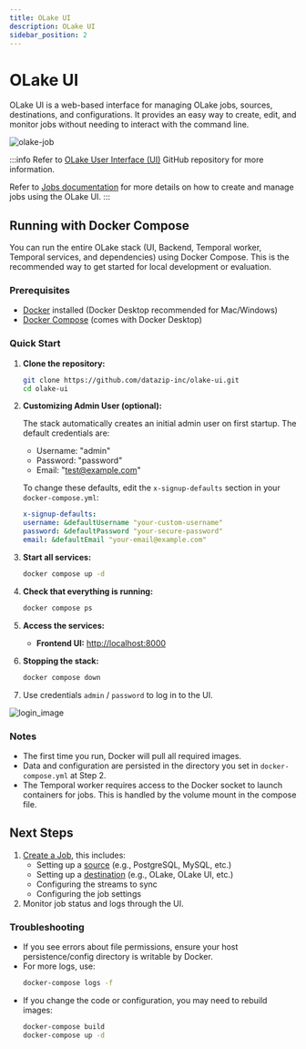 ```yaml
---
title: OLake UI
description: OLake UI
sidebar_position: 2
---
```


# OLake UI
OLake UI is a web-based interface for managing OLake jobs, sources, destinations, and configurations. It provides an easy way to create, edit, and monitor jobs without needing to interact with the command line.

![olake-job](/img/docs/jobs/olake-job.png)

:::info
Refer to [OLake User Interface (UI)](https://github.com/datazip-inc/olake-ui) GitHub repository for more information.

Refer to [Jobs documentation](../jobs/overview) for more details on how to create and manage jobs using the OLake UI.
:::

## Running with Docker Compose

You can run the entire OLake stack (UI, Backend, Temporal worker, Temporal services, and dependencies) using Docker Compose. This is the recommended way to get started for local development or evaluation.

### Prerequisites

- [Docker](https://docs.docker.com/get-docker/) installed (Docker Desktop recommended for Mac/Windows)
- [Docker Compose](https://docs.docker.com/compose/) (comes with Docker Desktop)

### Quick Start

1. **Clone the repository:**

   ```bash
   git clone https://github.com/datazip-inc/olake-ui.git
   cd olake-ui
   ```

2. **Customizing Admin User (optional):**

   The stack automatically creates an initial admin user on first startup. The default credentials are:

   - Username: "admin"
   - Password: "password"
   - Email: "test@example.com"

   To change these defaults, edit the `x-signup-defaults` section in your `docker-compose.yml`:

   ```yaml
   x-signup-defaults:
   username: &defaultUsername "your-custom-username"
   password: &defaultPassword "your-secure-password"
   email: &defaultEmail "your-email@example.com"
   ```

3. **Start all services:**

   ```bash
   docker compose up -d
   ```

4. **Check that everything is running:**

   ```bash
   docker compose ps
   ```

5. **Access the services:**

   - **Frontend UI:** [http://localhost:8000](http://localhost:8000)

6. **Stopping the stack:**
   ```bash
   docker compose down
   ```

7. Use credentials `admin` / `password` to log in to the UI.

![login_image](/img/docs/jobs/olake-job-0.png)


### Notes

- The first time you run, Docker will pull all required images.
- Data and configuration are persisted in the directory you set in `docker-compose.yml` at Step 2.
- The Temporal worker requires access to the Docker socket to launch containers for jobs. This is handled by the volume mount in the compose file.


## Next Steps
1. [Create a Job](../jobs/create-jobs), this includes:
   - Setting up a [source](../connectors/overview) (e.g., PostgreSQL, MySQL, etc.)
   - Setting up a [destination](../writers/overview) (e.g., OLake, OLake UI, etc.)
   - Configuring the streams to sync
   - Configuring the job settings
2. Monitor job status and logs through the UI.



### Troubleshooting

- If you see errors about file permissions, ensure your host persistence/config directory is writable by Docker.
- For more logs, use:
  ```bash
  docker-compose logs -f
  ```
- If you change the code or configuration, you may need to rebuild images:
  ```bash
  docker-compose build
  docker-compose up -d
  ```